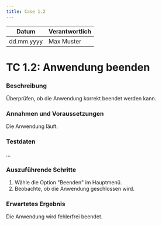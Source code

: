 ```yaml
---
title: Case 1.2
---
```


| Datum       | Verantwortlich |
|-------------|----------------|
| dd.mm.yyyy  | Max Muster     |

# TC 1.2: Anwendung beenden

### Beschreibung
Überprüfen, ob die Anwendung korrekt beendet werden kann.

### Annahmen und Voraussetzungen
Die Anwendung läuft.

### Testdaten
...

### Auszuführende Schritte
1. Wähle die Option "Beenden" im Hauptmenü.
2. Beobachte, ob die Anwendung geschlossen wird.

### Erwartetes Ergebnis
Die Anwendung wird fehlerfrei beendet.